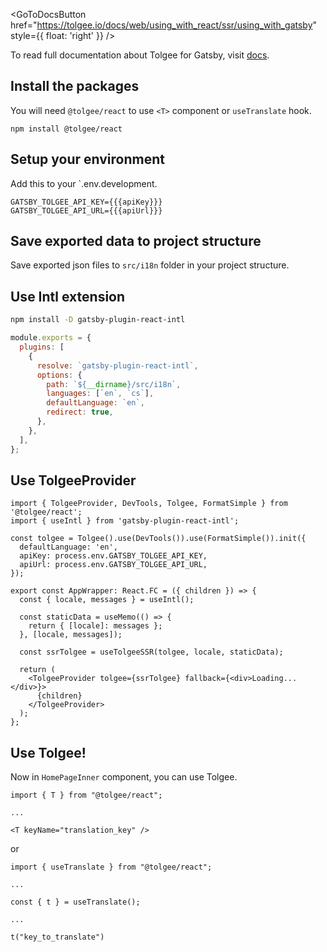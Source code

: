 
<GoToDocsButton
  href="https://tolgee.io/docs/web/using_with_react/ssr/using_with_gatsby"
  style={{ float: 'right' }}
/>

To read full documentation about Tolgee for Gatsby, visit [docs](https://tolgee.io/docs/web/using_with_react/ssr/using_with_gatsby).

## Install the packages

You will need `@tolgee/react` to use `<T>` component or `useTranslate` hook.

```
npm install @tolgee/react
```

## Setup your environment

Add this to your `.env.development.

```dotenv
GATSBY_TOLGEE_API_KEY={{{apiKey}}}
GATSBY_TOLGEE_API_URL={{{apiUrl}}}
```

## Save exported data to project structure

Save exported json files to `src/i18n` folder in your project structure.

## Use Intl extension

```sh
npm install -D gatsby-plugin-react-intl
```

```js title="gatsby-config.js"
module.exports = {
  plugins: [
    {
      resolve: `gatsby-plugin-react-intl`,
      options: {
        path: `${__dirname}/src/i18n`,
        languages: [`en`, `cs`],
        defaultLanguage: `en`,
        redirect: true,
      },
    },
  ],
};
```

## Use TolgeeProvider

```tsx
import { TolgeeProvider, DevTools, Tolgee, FormatSimple } from '@tolgee/react';
import { useIntl } from 'gatsby-plugin-react-intl';

const tolgee = Tolgee().use(DevTools()).use(FormatSimple()).init({
  defaultLanguage: 'en',
  apiKey: process.env.GATSBY_TOLGEE_API_KEY,
  apiUrl: process.env.GATSBY_TOLGEE_API_URL,
});

export const AppWrapper: React.FC = ({ children }) => {
  const { locale, messages } = useIntl();

  const staticData = useMemo(() => {
    return { [locale]: messages };
  }, [locale, messages]);

  const ssrTolgee = useTolgeeSSR(tolgee, locale, staticData);

  return (
    <TolgeeProvider tolgee={ssrTolgee} fallback={<div>Loading...</div>}>
      {children}
    </TolgeeProvider>
  );
};
```

## Use Tolgee!

Now in `HomePageInner` component, you can use Tolgee.

```tsx
import { T } from "@tolgee/react";

...

<T keyName="translation_key" />
```

or

```tsx
import { useTranslate } from "@tolgee/react";

...

const { t } = useTranslate();

...

t("key_to_translate")
```
